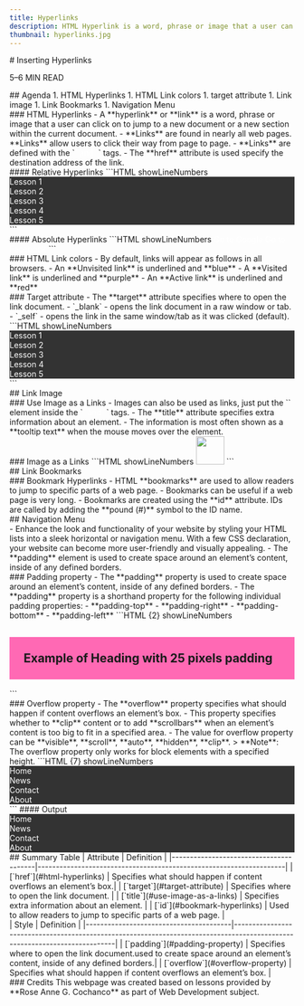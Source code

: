 ```yaml
---
title: Hyperlinks
description: HTML Hyperlink is a word, phrase or image that a user can click on to jump to a new document or a new section within the current document.
thumbnail: hyperlinks.jpg
---
```


<section>
# Inserting Hyperlinks
<p className="text-muted-foreground text-sm">5–6 MIN READ</p>
</section>
<section>
## Agenda
1. HTML Hyperlinks
1. HTML Link colors
1. target attribute
1. Link image
1. Link Bookmarks
1. Navigation Menu
</section>
<section>
### HTML Hyperlinks
- A **hyperlink** or **link** is a word, phrase or image that a user can click on to jump to a new document or a new section within the current document.
- **Links** are found in nearly all web pages. **Links** allow users to click their way from page to page.
- **Links** are defined with the `<a>` and `</a>` tags.
- The **href** attribute is used specify the destination address of the link.
</section>
<section>
#### Relative Hyperlinks
```HTML showLineNumbers
<body>
  <ul>
    <li><a href="lesson1.html">Lesson 1</a></li>
    <li><a href="lesson2.html">Lesson 2</a></li>
    <li><a href="lesson3.html">Lesson 3</a></li>
    <li><a href="lesson4.html">Lesson 4</a></li>
    <li><a href="lesson5.html">Lesson 5</a></li>
  </ul>
</body>
```
</section>
<section>
#### Absolute Hyperlinks
```HTML showLineNumbers
<body>
  <a href="https://www.google.com/">Go to Google</a>
  <a href="https://www.facebook.com/">Go to Facebook</a>
</body>
```
</section>
<section>
### HTML Link colors
- By default, links will appear as follows in all browsers.
  - An **Unvisited link** is underlined and **blue**
  - A **Visited link** is underlined and **purple**
  - An **Active link** is underlined and **red**
</section>
<section>
### Target attribute
- The **target** attribute specifies where to open the link document.
  - `_blank` - opens the link document in a raw window or tab.
  - `_self` - opens the link in the same window/tab as it was clicked (default).
```HTML showLineNumbers
<body>
  <ul>
    <li><a href="lesson1.html" target="_blank">Lesson 1</a></li>
    <li><a href="lesson2.html" target="_blank">Lesson 2</a></li>
    <li><a href="lesson3.html" target="_blank">Lesson 3</a></li>
    <li><a href="lesson4.html" target="_blank">Lesson 4</a></li>
    <li><a href="lesson5.html" target="_blank">Lesson 5</a></li>
  </ul>
</body>
```
</section>
<section>
## Link Image
<br />
### Use Image as a Links
- Images can also be used as links, just put the `<img />` element inside the `<a>` and `</a>` tags.
- The **title** attribute specifies extra information about an element.
- The information is most often shown as a **tooltip text** when the mouse moves over the element.
</section>
<section>
### Image as a Links
```HTML showLineNumbers
<body>
  <a href="https://www.google.com/">
    <img src="images/googlelogo.png" style="width: 50px; height: 50px;" />
  </a>
</body>
```
</section>
<section>
## Link Bookmarks
<br />
### Bookmark Hyperlinks
- HTML **bookmarks** are used to allow readers to jump to specific parts of a web page.
- Bookmarks can be useful if a web page is very long.
- Bookmarks are created using the **id** attribute. IDs are called by adding the **pound (#)** symbol to the ID name.
</section>
<section>
## Navigation Menu
<br />
- Enhance the look and functionality of your website by styling your HTML lists into a sleek horizontal or navigation menu. With a few CSS declaration, your website can become more user-friendly and visually appealing.
- The **padding** element is used to create space around an element’s content, inside of any defined borders.
</section>
<section>
### Padding property
- The **padding** property is used to create space around an element’s content, inside of any defined borders.
- The **padding** property is a shorthand property for the following individual padding properties:
    - **padding-top**
    - **padding-right**
    - **padding-bottom**
    - **padding-left**
```HTML {2} showLineNumbers
<body>
  <h1 style="background-color: hotpink; padding: 25px;">
    Example of Heading with 25 pixels padding
  </h1>
</body>
```
</section>
<section>
### Overflow property
- The **overflow** property specifies what should happen if content overflows an element’s box.
- This property specifies whether to **clip** content or to add **scrollbars** when an element’s content is too big to fit in a specified area.
- The value for overflow property can be **visible**, **scroll**, **auto**, **hidden**, **clip**.
> **Note**: The overflow property only works for block elements with a specified height.
```HTML {7} showLineNumbers
<head>
  <style type="text/css">
    ul {
      list-style-type: none; 
      margin: 0; 
      padding: 0; 
      overflow: hidden; 
      background-color: #333333;
    }

    li {
      display: block; 
      color: white; 
      text-align: center; 
      padding: 16px; 
      text-decoration: none; 
      float: left;
    }

    a {
      color: white; 
      text-decoration: none;
    }
  </style>
</head>
<body>
  <ul>
    <li>
      <a href="#home">Home</a>
    </li>
    <li>
      <a href="#news">News</a>
    </li>
    <li>
      <a href="#contact">Contact</a>
    </li>
    <li>
      <a href="#about">About</a>
    </li>
  </ul>
</body>
```
<MDXSeparator />
#### Output
<ul style={{listStyleType: "none", margin: "1rem 0 0 0", padding: 0, overflow: "hidden", backgroundColor: "#333333"}}>
  <li style={{display: "block", color: "white", textAlign: "center", padding: "16px", margin: 0, textDecoration: "none", float: "left"}}>
    <a href="#home" style={{color: "white", textDecoration: "none"}}>Home</a>
  </li>
  <li style={{display: "block", color: "white", textAlign: "center", padding: "16px", margin: 0, textDecoration: "none", float: "left"}}>
    <a href="#news" style={{color: "white", textDecoration: "none"}}>News</a>
  </li>
  <li style={{display: "block", color: "white", textAlign: "center", padding: "16px", margin: 0, textDecoration: "none", float: "left"}}>
    <a href="#contact" style={{color: "white", textDecoration: "none"}}>Contact</a>
  </li>
  <li style={{display: "block", color: "white", textAlign: "center", padding: "16px", margin: 0, textDecoration: "none", float: "left"}}>
    <a href="#about" style={{color: "white", textDecoration: "none"}}>About</a>
  </li>
</ul>
</section>
<section>
## Summary Table
<SummaryTable>
| Attribute                              | Definition                                                         |
|----------------------------------------|--------------------------------------------------------------------|
| [`href`](#html-hyperlinks)             | Specifies what should happen if content overflows an element’s box.| 
| [`target`](#target-attribute)          | Specifies where to open the link document.                         |
| [`title`](#use-image-as-a-links)       | Specifies extra information about an element.                      |
| [`id`](#bookmark-hyperlinks)           | Used to allow readers to jump to specific parts of a web page.     |
</SummaryTable>
</section>
<section>
<SummaryTable>
| Style                                  | Definition                                                                                                                |
|----------------------------------------|---------------------------------------------------------------------------------------------------------------------------|
| [`padding`](#padding-property)         | Specifies where to open the link document.used to create space around an element’s content, inside of any defined borders.|
| [`overflow`](#overflow-property)       | Specifies what should happen if content overflows an element’s box.                                                       |
</SummaryTable>
</section>

<section>
### Credits
This webpage was created based on lessons provided by **Rose Anne G. Cochanco** as part of Web Development subject.
</section>
